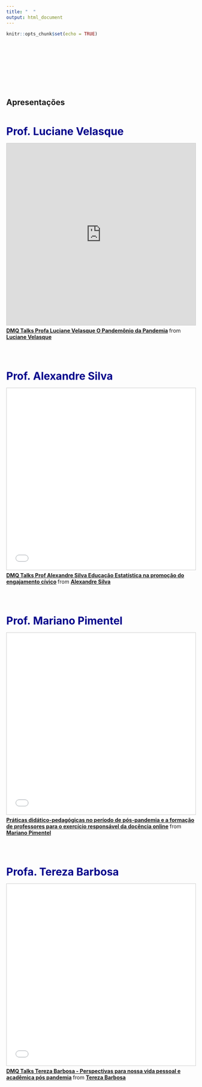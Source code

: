 ```yaml
---
title: "  "
output: html_document
---
```


```r
knitr::opts_chunk$set(echo = TRUE)
```
<br>
<br>
<br>
<br>
<br>
<br>
<br>

## Apresentações
<br>

<span style=" font-size: 28px; font-weight:bold; color:darkblue;">Prof. Luciane Velasque</span>

<iframe src="https://prezi.com/view/xfri27mU7imdIMafZ28G/" width="595" height="485" frameborder="0" marginwidth="0" marginheight="0" scrolling="no" style="border:1px solid #CCC; border-width:1px; margin-bottom:5px; max-width: 100%;" allowfullscreen> </iframe> <div style="margin-bottom:5px"> <strong> <a href="https://prezi.com/view/xfri27mU7imdIMafZ28G/" title="DMQ Talks Profa Luciane Velasque O Pandemônio da Pandemia" target="_blank">DMQ Talks Profa Luciane Velasque O Pandemônio da Pandemia</a> </strong> from <strong><a href="https://prezi.com/view/xfri27mU7imdIMafZ28G/" target="_blank">Luciane Velasque</a></strong> </div>

<br>
<br>
<br>

<span style=" font-size: 28px; font-weight:bold; color:darkblue;">Prof. Alexandre Silva</span>



<iframe src="//www.slideshare.net/slideshow/embed_code/key/bEMl1Pr6H66aA" width="595" height="485" frameborder="0" marginwidth="0" marginheight="0" scrolling="no" style="border:1px solid #CCC; border-width:1px; margin-bottom:5px; max-width: 100%;" allowfullscreen> </iframe> <div style="margin-bottom:5px"> <strong> <a href="//www.slideshare.net/StevenRoss16/dmq-talka-prof-alexandre-silva-educao-estatstica-na-promoo-do-engajamento-cvico" title="DMQ Talks Prof Alexandre Silva Educação Estatística na promoção do engajamento cívico" target="_blank">DMQ Talks Prof Alexandre Silva Educação Estatística na promoção do engajamento cívico</a> </strong> from <strong><a href="https://www.slideshare.net/StevenRoss16" target="_blank">Alexandre Silva</a></strong> </div>

<br>
<br>
<br>

<span style=" font-size: 28px; font-weight:bold; color:darkblue;">Prof. Mariano Pimentel</span>

<iframe src="//www.slideshare.net/slideshow/embed_code/key/eKc5AIkFAXdiYh" width="595" height="485" frameborder="0" marginwidth="0" marginheight="0" scrolling="no" style="border:1px solid #CCC; border-width:1px; margin-bottom:5px; max-width: 100%;" allowfullscreen> </iframe> <div style="margin-bottom:5px"> <strong> <a href="//www.slideshare.net/pimentelmariano/prticas-didticopedaggicas-no-perodo-de-pspandemia-e-a-formao-de-professores-para-o-exerccio-responsvel-da-docncia-online" title="Práticas didático-pedagógicas no período de pós-pandemia e a formação de professores para o exercício responsável da docência online" target="_blank">Práticas didático-pedagógicas no período de pós-pandemia e a formação de professores para o exercício responsável da docência online</a> </strong> from <strong><a href="https://www.slideshare.net/pimentelmariano" target="_blank">Mariano Pimentel</a></strong> </div>

<br>
<br>
<br>

<span style=" font-size: 28px; font-weight:bold; color:darkblue;">Profa. Tereza Barbosa</span>


<iframe src="//www.slideshare.net/slideshow/embed_code/key/lJbE4gjdsEvGna" width="595" height="485" frameborder="0" marginwidth="0" marginheight="0" scrolling="no" style="border:1px solid #CCC; border-width:1px; margin-bottom:5px; max-width: 100%;" allowfullscreen> </iframe> <div style="margin-bottom:5px"> <strong> <a href="//www.slideshare.net/StevenRoss16/dmq-talks-tereza-barbosa-perspectivas-para-nossa-vida-pessoal-e-acadmica-ps-pandemia" title="DMQ Talks Tereza Barbosa - Perspectivas para nossa vida pessoal e acadêmica pós pandemia" target="_blank">DMQ Talks Tereza Barbosa - Perspectivas para nossa vida pessoal e acadêmica pós pandemia</a> </strong> from <strong><a href="https://www.slideshare.net/StevenRoss16" target="_blank">Tereza Barbosa</a></strong> </div>
